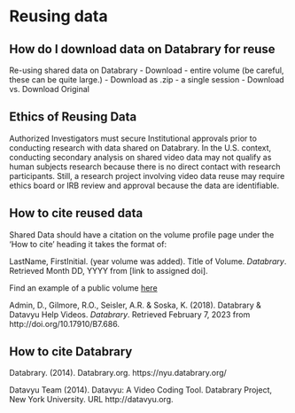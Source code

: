 # Reusing data {.unnumbered}

## How do I download data on Databrary for reuse {-}

Re-using shared data on Databrary
  - Download
    - entire volume (be careful, these can be quite large.)
      - Download as .zip
    - a single session
      - Download vs. Download Original 

## Ethics of Reusing Data {-}

Authorized Investigators must secure Institutional approvals prior to conducting research with data shared on Databrary. In the U.S. context, conducting secondary analysis on shared video data may not qualify as human subjects research because there is no direct contact with research participants. Still, a research project involving video data reuse may require ethics board or IRB review and approval because the data are identifiable.


## How to cite reused data {-}

Shared Data should have a citation on the volume profile page under the 'How to cite' heading it takes the format of:

LastName, FirstInitial. (year volume was added). Title of Volume. *Databrary*. Retrieved Month DD, YYYY from [link to assigned doi].

Find an example of a public volume [here](https://nyu.databrary.org/volume/686)

Admin, D., Gilmore, R.O., Seisler, A.R. & Soska, K. (2018). Databrary & Datavyu Help Videos. *Databrary*. Retrieved February 7, 2023 from http://doi.org/10.17910/B7.686. 

## How to cite Databrary {-}

Databrary. (2014). Databrary.org. https://nyu.databrary.org/

Datavyu Team (2014). Datavyu: A Video Coding Tool. Databrary Project, New York University. URL http://datavyu.org.

